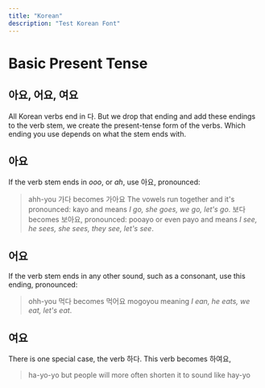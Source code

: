 ```yaml
---
title: "Korean"
description: "Test Korean Font"
---
```


<Tag tag="Korean"/>

# Basic Present Tense

<TimeStamp updated="February 27, 2022, 9:20  PM ET"/>

## 아요, 어요, 여요
All Korean verbs end in 다. But we drop that ending and add
these endings to the verb stem, we create the present-tense
form of the verbs. Which ending you use depends on what the
stem ends with.

## 아요
If the verb stem ends in _ooo_, or _ah_, use 아요, pronounced:
> ahh-you
가다 becomes 가아요
The vowels run together and it's pronounced:
> kayo
and means _I go, she goes, we go, let's go_.
보다 becomes 보아요, pronounced:
> pooayo or even payo
and means _I see, he sees, she sees, they see, let's see_.

## 어요
If the verb stem ends in any other sound, such as a consonant,
use this ending, pronounced:
> ohh-you
먹다 becomes 먹어요
> mogoyou
meaning _I ean, he eats, we eat, let's eat_.

## 여요
There is one special case, the verb 하다. This verb becomes
하여요,
> ha-yo-yo
but people will more often shorten it to sound like
> hay-yo